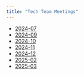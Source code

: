 ```yaml
---
title: "Tech Team Meetings"
---
```


-   [2024-07](slides/tech_team-202407.qmd)
-   [2024-09](slides/tech_team-202409.qmd)
-   [2024-10](slides/tech_team-202410.qmd)
-   [2024-11](slides/tech_team-202411.qmd)
-   [2024-12](slides/tech_team-202412.qmd)
-   [2025-02](slides/tech_team-202502.qmd)
-   [2025-03](slides/tech_team-202503.qmd)
